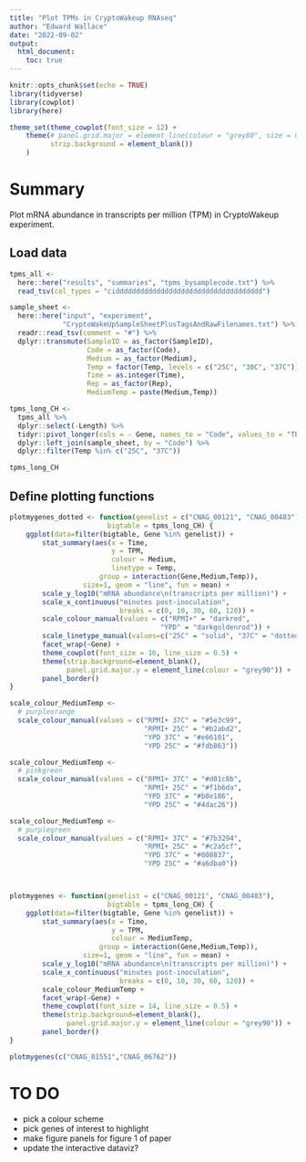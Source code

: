 ```yaml
---
title: "Plot TPMs in CryptoWakeup RNAseq"
author: "Edward Wallace"
date: "2022-09-02"
output: 
  html_document:
    toc: true
---
```


```r
knitr::opts_chunk$set(echo = TRUE)
library(tidyverse)
library(cowplot)
library(here)

theme_set(theme_cowplot(font_size = 12) +
    theme(# panel.grid.major = element_line(colour = "grey80", size = 0.5),
          strip.background = element_blank())
    )

```

# Summary

Plot mRNA abundance in transcripts per million (TPM) in CryptoWakeup experiment.

## Load data

```r
tpms_all <- 
  here::here("results", "summaries", "tpms_bysamplecode.txt") %>%
  read_tsv(col_types = "cidddddddddddddddddddddddddddddddddddd")

sample_sheet <- 
  here::here("input", "experiment",
             "CryptoWakeUpSampleSheetPlusTagsAndRawFilenames.txt") %>%
  readr::read_tsv(comment = "#") %>%
  dplyr::transmute(SampleID = as_factor(SampleID), 
                   Code = as_factor(Code),
                   Medium = as_factor(Medium),
                   Temp = factor(Temp, levels = c("25C", "30C", "37C")),
                   Time = as.integer(Time),
                   Rep = as_factor(Rep),
                   MediumTemp = paste(Medium,Temp))

tpms_long_CH <- 
  tpms_all %>%
  dplyr::select(-Length) %>%
  tidyr::pivot_longer(cols = - Gene, names_to = "Code", values_to = "TPM") %>%
  dplyr::left_join(sample_sheet, by = "Code") %>%
  dplyr::filter(Temp %in% c("25C", "37C"))

tpms_long_CH
```

## Define plotting functions

```r
plotmygenes_dotted <- function(genelist = c("CNAG_00121", "CNAG_00483"),
                        bigtable = tpms_long_CH) {
    ggplot(data=filter(bigtable, Gene %in% genelist)) + 
        stat_summary(aes(x = Time,
                         y = TPM, 
                         colour = Medium,
                         linetype = Temp,
                      group = interaction(Gene,Medium,Temp)),
                  size=1, geom = "line", fun = mean) +
        scale_y_log10("mRNA abundance\n(transcripts per million)") +
        scale_x_continuous("minutes post-inoculation",
                           breaks = c(0, 10, 30, 60, 120)) +
        scale_colour_manual(values = c("RPMI+" = "darkred",
                                     "YPD" = "darkgoldenrod")) + 
        scale_linetype_manual(values=c("25C" = "solid", "37C" = "dotted")) +
        facet_wrap(~Gene) +
        theme_cowplot(font_size = 16, line_size = 0.5) + 
        theme(strip.background=element_blank(),
              panel.grid.major.y = element_line(colour = "grey90")) +
        panel_border()
}

scale_colour_MediumTemp <- 
  # purpleorange
  scale_colour_manual(values = c("RPMI+ 37C" = "#5e3c99",
                                 "RPMI+ 25C" = "#b2abd2",
                                 "YPD 37C" = "#e66101",
                                 "YPD 25C" = "#fdb863"))

scale_colour_MediumTemp <- 
  # pinkgreen
  scale_colour_manual(values = c("RPMI+ 37C" = "#d01c8b",
                                 "RPMI+ 25C" = "#f1b6da",
                                 "YPD 37C" = "#b8e186",
                                 "YPD 25C" = "#4dac26"))

scale_colour_MediumTemp <- 
  # purplegreen
  scale_colour_manual(values = c("RPMI+ 37C" = "#7b3294",
                                 "RPMI+ 25C" = "#c2a5cf",
                                 "YPD 37C" = "#008837",
                                 "YPD 25C" = "#a6dba0"))



plotmygenes <- function(genelist = c("CNAG_00121", "CNAG_00483"),
                        bigtable = tpms_long_CH) {
    ggplot(data=filter(bigtable, Gene %in% genelist)) + 
        stat_summary(aes(x = Time,
                         y = TPM, 
                         colour = MediumTemp,
                      group = interaction(Gene,Medium,Temp)),
                  size=1, geom = "line", fun = mean) +
        scale_y_log10("mRNA abundance\n(transcripts per million)") +
        scale_x_continuous("minutes post-inoculation",
                           breaks = c(0, 10, 30, 60, 120)) +
        scale_colour_MediumTemp +
        facet_wrap(~Gene) +
        theme_cowplot(font_size = 14, line_size = 0.5) + 
        theme(strip.background=element_blank(),
              panel.grid.major.y = element_line(colour = "grey90")) +
        panel_border()
}

plotmygenes(c("CNAG_01551","CNAG_06762"))
```

# TO DO

- pick a colour scheme
- pick genes of interest to highlight
- make figure panels for figure 1 of paper
- update the interactive dataviz?
